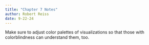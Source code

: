 ```yaml
---
title: "Chapter 7 Notes"
author: Robert Reiss
date: 9-22-24
---
```

Make sure to adjust color palettes of visualizations so that those with colorblindness can understand them, too.
